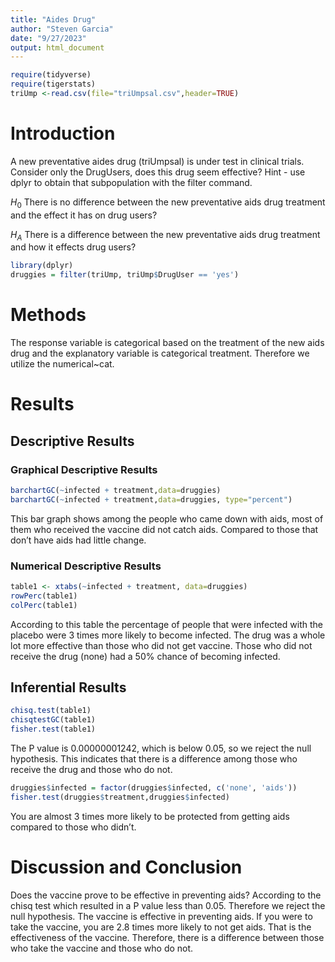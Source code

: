 ```yaml
---
title: "Aides Drug"
author: "Steven Garcia"
date: "9/27/2023"
output: html_document
---
```


```r
require(tidyverse)
require(tigerstats)
triUmp <-read.csv(file="triUmpsal.csv",header=TRUE)
```

# Introduction

<!--In this section you explain what you are trying to show.  Where did the data come from?  What is the research or other question you are trying to answer?.  If you skimp in this section expect to be marked down in your grade. Paint a picture of the project a couple of paragraphs is expected!-->

A new  preventative aides drug (triUmpsal) is under test in clinical trials. Consider only the DrugUsers, does this drug seem effective?  Hint - use dplyr to obtain that subpopulation with the filter command.

$H_0$ There is no difference between the new preventative aids drug treatment and the effect it has on drug users?

$H_A$ There is a difference between the new preventative aids drug treatment and how it effects drug users?

```r
library(dplyr)
druggies = filter(triUmp, triUmp$DrugUser == 'yes')
```


# Methods

<!--Decide on your methods:  use "variable analysis" or other appropriate descriptors.  Make sure to choose at least one graphical method and at least one numerical method. Discuss what data manipulations may be needed for example sub-setting or other binning procedures and what sort of graphical displays and inferential tools will be used!-->

The response variable is categorical based on the treatment of the new aids drug and the explanatory variable is categorical treatment. Therefore we utilize the numerical~cat.

# Results

<!--Divide this section into two sub-sections:  One for your descriptive  results and one for your inferential results.!-->

## Descriptive Results


### Graphical Descriptive Results

<!--Graphical results here.  Make sure to show your code.  Provide appropriate labels for axes, giving units if possible, and provide a good title for the graph, too.  Use the graphical results to describe the patterns if any that exist in the data as focused toward the research question. Bottom line is to explain the features of the graph that are relevant to conforming or departing to what is expected by your null hypothesis !-->

```r
barchartGC(~infected + treatment,data=druggies)
barchartGC(~infected + treatment,data=druggies, type="percent")

```

This bar graph shows among the people who came down with aids, most of them who received the vaccine did not catch aids. Compared to those that don't have aids had little change. 

### Numerical Descriptive Results

<!--Numerical results go here. Use the numerical results to describe the patterns if any that exist in the data as focused toward the research question!-->

```r
table1 <- xtabs(~infected + treatment, data=druggies)
rowPerc(table1)
colPerc(table1)
```

According to this table the percentage of people that were infected with the placebo were 3 times more likely to become infected. The drug was a whole lot more effective than those who did not get vaccine. Those who did not receive the drug (none) had a 50% chance of becoming infected.

## Inferential Results

<!--State hypothesis clearly.  Make sure your discussion of the inferential test covers all the aspects that the test output produces, such as test statistic, p-value etc.  Make a decision about the null hypothesis, explain the assumptions on which the selected test/procedure was based, and why the chosen procedure satisfys the assumptions and is appropriate to answer the research question!-->

```r
chisq.test(table1)
chisqtestGC(table1)
fisher.test(table1)
```

The P value is 0.00000001242, which is below 0.05, so we reject the null hypothesis. This indicates that there is a difference among those who receive the drug and those who do not. 

```r
druggies$infected = factor(druggies$infected, c('none', 'aids'))
fisher.test(druggies$treatment,druggies$infected)
```

You are almost 3 times more likely to be protected from getting aids compared to those who didn't. 

# Discussion and Conclusion

<!--Discussion and conclusion here.  If you found a relationship be sure to consider whether the relationship occurs because one of the variavbles causes the other, or whether they perhasps are related for some other reason.  Watch the chapter 6 videos from the GeorgeTown videos collection.!-->

Does the vaccine prove to be effective in preventing aids? According to the chisq test which resulted in a P value less than 0.05. Therefore we reject the null hypothesis. The vaccine is effective in preventing aids.  If you were to take the vaccine, you are 2.8 times more likely to not get aids. That is the effectiveness of the vaccine. Therefore, there is a difference between those who take the vaccine and those who do not. 
